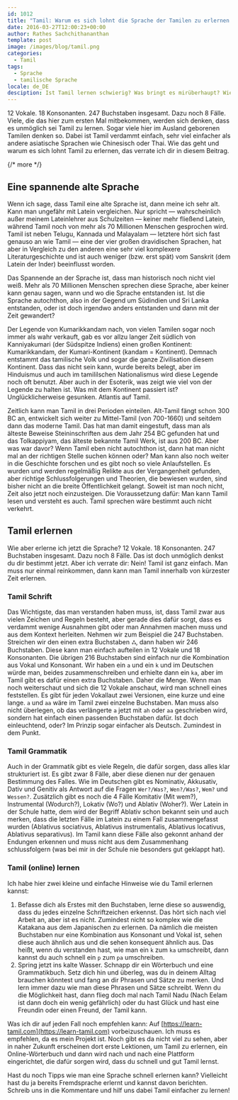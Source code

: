 ```yaml
---
id: 1012
title: "Tamil: Warum es sich lohnt die Sprache der Tamilen zu erlernen und wie du dabei vorgehen solltest"
date: 2016-03-27T12:00:23+00:00
author: Rathes Sachchithananthan
template: post
image: /images/blog/tamil.png
categories:
  - Tamil
tags:
  - Sprache
  - tamilische Sprache
locale: de_DE
desciption: Ist Tamil lernen schwierig? Was bringt es mirüberhaupt? Wie lerne ich Tamil? Diese und mehr Fragen beantworte ich dir in diesem Beitrag.
---
```


12 Vokale. 18 Konsonanten. 247 Buchstaben insgesamt. Dazu noch 8 Fälle. Viele, die das hier zum ersten Mal mitbekommen, werden sich denken, dass es unmöglich sei Tamil zu lernen. Sogar viele hier im Ausland geborenen Tamilen denken so. Dabei ist Tamil verdammt einfach, sehr viel einfacher als andere asiatische Sprachen wie Chinesisch oder Thai. Wie das geht und warum es sich lohnt Tamil zu erlernen, das verrate ich dir in diesem Beitrag.

{/* more */}

## Eine spannende alte Sprache

Wenn ich sage, dass Tamil eine alte Sprache ist, dann meine ich sehr alt. Kann man ungefähr mit Latein vergleichen. Nur spricht — wahrscheinlich außer meinem Lateinlehrer aus Schulzeiten — keiner mehr fließend Latein, während Tamil noch von mehr als 70 Millionen Menschen gesprochen wird. Tamil ist neben Telugu, Kannada und Malayalam — letztere hört sich fast genauso an wie Tamil — eine der vier großen dravidischen Sprachen, hat aber in Vergleich zu den anderen eine sehr viel komplexere Literaturgeschichte und ist auch weniger (bzw. erst spät) vom Sanskrit (dem Latein der Inder) beeinflusst worden.

Das Spannende an der Sprache ist, dass man historisch noch nicht viel weiß. Mehr als 70 Millionen Menschen sprechen diese Sprache, aber keiner kann genau sagen, wann und wo die Sprache entstanden ist. Ist die Sprache autochthon, also in der Gegend um Südindien und Sri Lanka entstanden, oder ist doch irgendwo anders entstanden und dann mit der Zeit gewandert?

Der Legende von Kumarikkandam nach, von vielen Tamilen sogar noch immer als wahr verkauft, gab es vor allzu langer Zeit südlich von Kanniyakumari (der Südspitze Indiens) einen großen Kontinent: Kumarikkandam, der Kumari-Kontinent (kandam = Kontinent). Demnach entstammt das tamilische Volk und sogar die ganze Zivilisation diesem Kontinent. Dass das nicht sein kann, wurde bereits belegt, aber im Hinduismus und auch im tamililschen Nationalismus wird diese Legende noch oft benutzt. Aber auch in der Esoterik, was zeigt wie viel von der Legende zu halten ist. Was mit dem Kontinent passiert ist? Unglücklicherweise gesunken. Atlantis auf Tamil.

Zeitlich kann man Tamil in drei Perioden einteilen. Alt-Tamil fängt schon 300 BC an, entwickelt sich weiter zu Mittel-Tamil (von 700-1660) und seitdem dann das moderne Tamil. Das hat man damit eingestuft, dass man als älteste Beweise Steininschriften aus dem Jahr 254 BC gefunden hat und das Tolkappiyam, das älteste bekannte Tamil Werk, ist aus 200 BC. Aber was war davor? Wenn Tamil eben nicht autochthon ist, dann hat man nicht mal an der richtigen Stelle suchen können oder? Man kann also noch weiter in die Geschichte forschen und es gibt noch so viele Anlaufstellen. Es wurden und werden regelmäßig Relikte aus der Vergangenheit gefunden, aber richtige Schlussfolgerungen und Theorien, die bewiesen wurden, sind bisher nicht an die breite Öffentlichkeit gelangt. Soweit ist man noch nicht, Zeit also jetzt noch einzusteigen. Die Voraussetzung dafür: Man kann Tamil lesen und versteht es auch. Tamil sprechen wäre bestimmt auch nicht verkehrt.

## Tamil erlernen

Wie aber erlerne ich jetzt die Sprache? 12 Vokale. 18 Konsonanten. 247 Buchstaben insgesamt. Dazu noch 8 Fälle. Das ist doch unmöglich denkst du dir bestimmt jetzt. Aber ich verrate dir: Nein! Tamil ist ganz einfach. Man muss nur einmal reinkommen, dann kann man Tamil innerhalb von kürzester Zeit erlernen.

### Tamil Schrift

Das Wichtigste, das man verstanden haben muss, ist, dass Tamil zwar aus vielen Zeichen und Regeln besteht, aber gerade dies dafür sorgt, dass es verdammt wenige Ausnahmen gibt oder man Annahmen machen muss und aus dem Kontext herleiten. Nehmen wir zum Beispiel die 247 Buchstaben. Streichen wir den einen extra Buchstaben ஃ, dann haben wir 246 Buchstaben. Diese kann man einfach aufteilen in 12 Vokale und 18 Konsonanten. Die übrigen 216 Buchstaben sind einfach nur die Kombination aus Vokal und Konsonant. Wir haben ein `a` und ein `k` und im Deutschen würde man, beides zusammenschreiben und erhielte dann ein `ka`, aber im Tamil gibt es dafür einen extra Buchstaben. Daher die Menge. Wenn man noch weiterschaut und sich die 12 Vokale anschaut, wird man schnell eines feststellen. Es gibt für jeden Vokallaut zwei Versionen, eine kurze und eine lange. `a` und `aa` wäre im Tamil zwei einzelne Buchstaben. Man muss also nicht überlegen, ob das verlängerte `a` jetzt mit `ah` oder `aa` geschrieben wird, sondern hat einfach einen passenden Buchstaben dafür. Ist doch einleuchtend, oder? Im Prinzip sogar einfacher als Deutsch. Zumindest in dem Punkt.

### Tamil Grammatik

Auch in der Grammatik gibt es viele Regeln, die dafür sorgen, dass alles klar strukturiert ist. Es gibt zwar 8 Fälle, aber diese dienen nur der genauen Bestimmung des Falles. Wie im Deutschen gibt es Nominativ, Akkusativ, Dativ und Genitiv als Antwort auf die Fragen `Wer?/Was?`, `Wen?/Was?`, `Wem?` und `Wessen?`. Zusätzlich gibt es noch die 4 Fälle Komitativ (Mit wem?), Instrumental (Wodurch?), Lokativ (Wo?) und Ablativ (Woher?). Wer Latein in der Schule hatte, dem wird der Begriff Ablativ schon bekannt sein und auch merken, dass die letzten Fälle im Latein zu einem Fall zusammengefasst wurden (Ablativus sociativus, Ablativus instrumentalis, Ablativus locativus, Ablativus separativus). Im Tamil kann diese Fälle also gekonnt anhand der Endungen erkennen und muss nicht aus dem Zusammenhang schlussfolgern (was bei mir in der Schule nie besonders gut geklappt hat).

### Tamil (online) lernen

Ich habe hier zwei kleine und einfache Hinweise wie du Tamil erlernen kannst:

1. Befasse dich als Erstes mit den Buchstaben, lerne diese so auswendig, dass du jedes einzelne Schriftzeichen erkennst. Das hört sich nach viel Arbeit an, aber ist es nicht. Zumindest nicht so komplex wie die Katakana aus dem Japanischen zu erlernen. Da nämlich die meisten Buchstaben nur eine Kombination aus Konsonant und Vokal ist, sehen diese auch ähnlich aus und die sehen konsequent ähnlich aus. Das heißt, wenn du verstanden hast, wie man ein `k` zum `ka` umschreibt, dann kannst du auch schnell ein `p` zum `pa` umschreiben.
2. Spring jetzt ins kalte Wasser. Schnapp dir ein Wörterbuch und eine Grammatikbuch. Setz dich hin und überleg, was du in deinem Alltag brauchen könntest und fang an dir Phrasen und Sätze zu merken. Und lern immer dazu wie man diese Phrasen und Sätze schreibt. Wenn du die Möglichkeit hast, dann flieg doch mal nach Tamil Nadu (Nach Eelam ist dann doch ein wenig gefährlich) oder du hast Glück und hast eine Freundin oder einen Freund, der Tamil kann.

Was ich dir auf jeden Fall noch empfehlen kann: Auf [https://learn-tamil.com](https://learn-tamil.com) vorbeizuschauen. Ich muss es empfehlen, da es mein Projekt ist. Noch gibt es da nicht viel zu sehen, aber in naher Zukunft erscheinen dort erste Lektionen, um Tamil zu erlernen, ein Online-Wörterbuch und dann wird nach und nach eine Plattform eingerichtet, die dafür sorgen wird, dass du schnell und gut Tamil lernst.

Hast du noch Tipps wie man eine Sprache schnell erlernen kann? Vielleicht hast du ja bereits Fremdsprache erlernt und kannst davon berichten. Schreib uns in die Kommentare und hilf uns dabei Tamil einfacher zu lernen!
